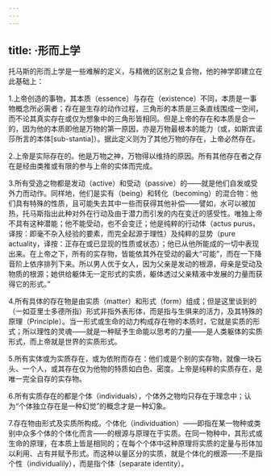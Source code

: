 ```yaml
---
---
---
```

title: ·形而上学
---




托马斯的形而上学是一些难解的定义，与精微的区别之复合物，他的神学即建立在此基础上：

1.上帝创造的事物，其本质（essence）与存在（existence）不同，本质是一事物概念所必需者；存在是生存的动作过程，三角形的本质是三条直线围成一空间，而不论其真实存在或仅为想象中的三角形皆相同。但是上帝的存在和本质是合一的，因为他的本质即他是万物的第一原因，亦是万物最根本的能力（或，如斯宾诺莎所言的本体[sub-stantia]）。据此定义则为了其他万物的存在，上帝必然存在。

2.上帝是实际存在的。他是万物之神，万物得以维持的原因。所有其他存在者之存在是经由类推或有限的参与上帝的实体而完成。

3.所有受造之物都是发动（active）和受动（passive）的——就是他们自发或受外力而动作。同样地，他们是实有（being）和转化（becoming）的混合物：他们具有特殊的性质，且可能失去其中一些而获得其他补偿——譬如，水可以被加热，托马斯指出此种对外在行动及由于潜力而引发的内在变迁的感受性。唯独上帝不具有这种潜能；他不能受动，也不会变迁；他是纯粹的行动体（actus purus，译按：即毫不杂入经验的要素，而完全起源于理性）及纯粹的显势（pure actuality，译按：正存在或已显现的性质或状态）；他已从他所能成的一切中表现出来。在上帝之下，所有的实存物，皆能依其外在受动的最大“可能”，而在一下降音阶上依序排列下来。所以男人优于女人，因为父亲是发动的根源，母亲是受动及物质的根源；她供给躯体无一定形式的实质，躯体透过父亲精液中发展的力量而获得它的形式。”

4.所有具体的存在物是由实质（matter）和形式（form）组成；但是这里谈到的（一如亚里士多德所指）形式非指外表形体，而是指与生俱来的活力，及其特殊的原理（Principle）。当一形式或生命的动力构成存在物的本质时，它就是实质的形式；所以理性的灵魂——就是一种赋予生命能以思考的力量——是人类躯体的实质形式，而上帝就是世界的实质形式。

5.所有实体或为实质存在，或为依附而存在：他们或是个别的实存物，就像一块石头、一个人，或其存在仅为他物的特质如白色、密度。上帝是纯粹的实质存在，是唯一完全自存的实存物。

6.所有实质存在的都是个体（individuals），个体外之物均只存在于理念中；认为“个体独立存在是一种幻觉”的概念才是一种幻象。

7.存在物由形式及实质所构成。个体化（individuation）——即指在某一物种或类别中众多个体的个体化而言——的根源与原理在于实质。在同一物种中，其形式或生命的原理，在本质上皆是相同的；在每个个体中这种原理将实质的定量与形体加以利用、占有并赋予形式。而这种以量区分的实质，就是个体化的根源——不是指个性（individualily），而是指个体（separate identity）。
